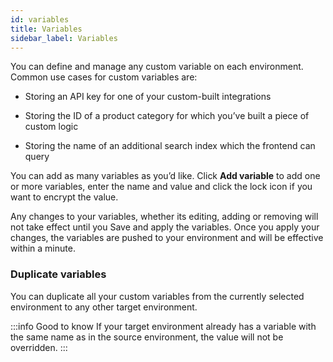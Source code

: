 ```yaml
---
id: variables
title: Variables
sidebar_label: Variables
---
```

You can define and manage any custom variable on each environment. Common use cases for custom variables are:

- Storing an API key for one of your custom-built integrations

- Storing the ID of a product category for which you’ve built a piece of custom logic

- Storing the name of an additional search index which the frontend can query

You can add as many variables as you’d like. Click **Add variable** to add one or more variables, enter the name and value and click the lock icon if you want to encrypt the value.

Any changes to your variables, whether its editing, adding or removing will not take effect until you Save and apply the variables. Once you apply your changes, the variables are pushed to your environment and will be effective within a minute.

### Duplicate variables

You can duplicate all your custom variables from the currently selected environment to any other target environment.

:::info Good to know
If your target environment already has a variable with the same name as in the source environment, the value will not be overridden.
:::